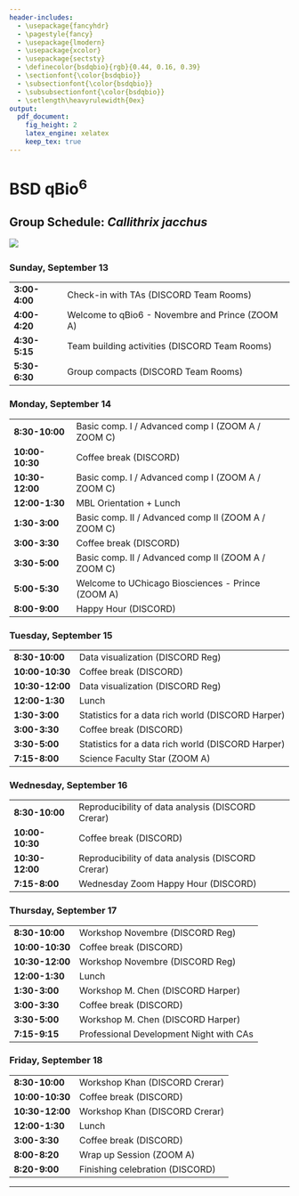 ```yaml
---
header-includes:
  - \usepackage{fancyhdr}
  - \pagestyle{fancy}
  - \usepackage{lmodern}
  - \usepackage{xcolor}
  - \usepackage{sectsty}
  - \definecolor{bsdqbio}{rgb}{0.44, 0.16, 0.39}
  - \sectionfont{\color{bsdqbio}}
  - \subsectionfont{\color{bsdqbio}}
  - \subsubsectionfont{\color{bsdqbio}}
  - \setlength\heavyrulewidth{0ex}
output:
  pdf_document:
    fig_height: 2
    latex_engine: xelatex
    keep_tex: true
---
```

# BSD qBio$^6$ 

## Group Schedule: *Callithrix jacchus*
 ![](https://github.com/StefanoAllesina/BSD-QBio5/raw/master/logo_group/Callithrix_jacchus.png)     

### Sunday, September 13 

------------------    -----------------------------------------------------
**3:00-4:00**         Check-in with TAs (DISCORD Team Rooms)               
**4:00-4:20**         Welcome to qBio6 - Novembre and Prince (ZOOM A)      
**4:30-5:15**         Team building activities (DISCORD Team Rooms)        
**5:30-6:30**         Group compacts (DISCORD Team Rooms)                  
------------------    -----------------------------------------------------

### Monday, September 14 

------------------    -----------------------------------------------------
**8:30-10:00**        Basic comp. I / Advanced comp I (ZOOM A / ZOOM C)    
**10:00-10:30**       Coffee break (DISCORD)                               
**10:30-12:00**       Basic comp. I / Advanced comp I (ZOOM A / ZOOM C)    
**12:00-1:30**        MBL Orientation + Lunch                              
**1:30-3:00**         Basic comp. II / Advanced comp II (ZOOM A / ZOOM C)  
**3:00-3:30**         Coffee break (DISCORD)                               
**3:30-5:00**         Basic comp. II / Advanced comp II (ZOOM A / ZOOM C)  
**5:00-5:30**         Welcome to UChicago Biosciences - Prince (ZOOM A)    
**8:00-9:00**         Happy Hour (DISCORD)                                 
------------------    -----------------------------------------------------

### Tuesday, September 15 

------------------    -----------------------------------------------------
**8:30-10:00**        Data visualization (DISCORD Reg)                     
**10:00-10:30**       Coffee break (DISCORD)                               
**10:30-12:00**       Data visualization (DISCORD Reg)                     
**12:00-1:30**        Lunch                                                
**1:30-3:00**         Statistics for a data rich world (DISCORD Harper)    
**3:00-3:30**         Coffee break (DISCORD)                               
**3:30-5:00**         Statistics for a data rich world (DISCORD Harper)    
**7:15-8:00**         Science Faculty Star (ZOOM A)                        
------------------    -----------------------------------------------------

### Wednesday, September 16 

------------------    -----------------------------------------------------
**8:30-10:00**        Reproducibility of data analysis (DISCORD Crerar)    
**10:00-10:30**       Coffee break (DISCORD)                               
**10:30-12:00**       Reproducibility of data analysis (DISCORD Crerar)    
**7:15-8:00**          Wednesday Zoom Happy Hour (DISCORD)                 
------------------    -----------------------------------------------------

### Thursday, September 17 

------------------    -----------------------------------------------------
**8:30-10:00**        Workshop Novembre (DISCORD Reg)                      
**10:00-10:30**       Coffee break (DISCORD)                               
**10:30-12:00**       Workshop Novembre (DISCORD Reg)                      
**12:00-1:30**        Lunch                                                
**1:30-3:00**         Workshop M. Chen (DISCORD Harper)                    
**3:00-3:30**         Coffee break (DISCORD)                               
**3:30-5:00**         Workshop M. Chen (DISCORD Harper)                    
**7:15-9:15**         Professional Development Night with CAs              
------------------    -----------------------------------------------------

### Friday, September 18 

------------------    -----------------------------------------------------
**8:30-10:00**        Workshop Khan (DISCORD Crerar)                       
**10:00-10:30**       Coffee break (DISCORD)                               
**10:30-12:00**       Workshop Khan (DISCORD Crerar)                       
**12:00-1:30**        Lunch                                                
**3:00-3:30**         Coffee break (DISCORD)                               
**8:00-8:20**         Wrap up Session (ZOOM A)                             
**8:20-9:00**         Finishing celebration (DISCORD)                      
------------------    -----------------------------------------------------



-------

